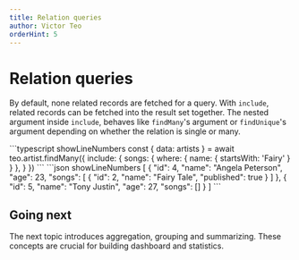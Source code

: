 ```yaml
---
title: Relation queries
author: Victor Teo
orderHint: 5
---
```



# Relation queries

By default, none related records are fetched for a query. With `include`,
related records can be fetched into the result set together. The nested
argument inside `include`, behaves like `findMany`'s argument or `findUnique`'s
argument depending on whether the relation is single or many.

<CodeResult name="HTTP response" defaultOpen={true}>
```typescript showLineNumbers
const { data: artists } = await teo.artist.findMany({
  include: {
    songs: {
      where: {
        name: { startsWith: 'Fairy' }
      }
    },
  }
})
```
```json showLineNumbers
[
  {
    "id": 4,
    "name": "Angela Peterson",
    "age": 23,
    "songs": [
      {
        "id": 2,
        "name": "Fairy Tale",
        "published": true
      }
    ]
  },
  {
    "id": 5,
    "name": "Tony Justin",
    "age": 27,
    "songs": []
  }
]
```
</CodeResult>

## Going next

The next topic introduces aggregation, grouping and summarizing. These concepts
are crucial for building dashboard and statistics.

<PrevNext />
